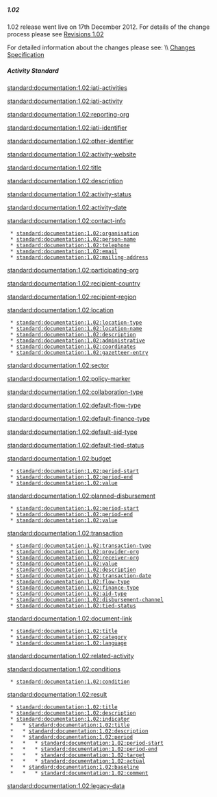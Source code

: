 ===== 1.02 =====
{{for revison 1.02}}

1.02 release went live on 17th December 2012. For details of the change process please see [[standard:revision:1.02|Revisions 1.02]]

For detailed information about the changes please see: \\
[[standard:revision:1.02:changes_specification|Changes Specification]]

===== Activity Standard =====
[[standard:documentation:1.02:iati-activities]]

[[standard:documentation:1.02:iati-activity]]

[[standard:documentation:1.02:reporting-org]]

[[standard:documentation:1.02:iati-identifier]]

[[standard:documentation:1.02:other-identifier]]

[[standard:documentation:1.02:activity-website]]

[[standard:documentation:1.02:title]]

[[standard:documentation:1.02:description]]

[[standard:documentation:1.02:activity-status]]

[[standard:documentation:1.02:activity-date]]

[[standard:documentation:1.02:contact-info]]

  * [[standard:documentation:1.02:organisation]]
  * [[standard:documentation:1.02:person-name]]
  * [[standard:documentation:1.02:telephone]]
  * [[standard:documentation:1.02:email]]
  * [[standard:documentation:1.02:mailing-address]]

[[standard:documentation:1.02:participating-org]]

[[standard:documentation:1.02:recipient-country]]

[[standard:documentation:1.02:recipient-region]]

[[standard:documentation:1.02:location]]

  * [[standard:documentation:1.02:location-type]]
  * [[standard:documentation:1.02:location-name]]
  * [[standard:documentation:1.02:description]]
  * [[standard:documentation:1.02:administrative]]
  * [[standard:documentation:1.02:coordinates]]
  * [[standard:documentation:1.02:gazetteer-entry]]

[[standard:documentation:1.02:sector]]

[[standard:documentation:1.02:policy-marker]]

[[standard:documentation:1.02:collaboration-type]]

[[standard:documentation:1.02:default-flow-type]]

[[standard:documentation:1.02:default-finance-type]]

[[standard:documentation:1.02:default-aid-type]]

[[standard:documentation:1.02:default-tied-status]]

[[standard:documentation:1.02:budget]]

  * [[standard:documentation:1.02:period-start]]
  * [[standard:documentation:1.02:period-end]]
  * [[standard:documentation:1.02:value]]

[[standard:documentation:1.02:planned-disbursement]]

  * [[standard:documentation:1.02:period-start]]
  * [[standard:documentation:1.02:period-end]]
  * [[standard:documentation:1.02:value]]

[[standard:documentation:1.02:transaction]]

  * [[standard:documentation:1.02:transaction-type]]
  * [[standard:documentation:1.02:provider-org]]
  * [[standard:documentation:1.02:receiver-org]]
  * [[standard:documentation:1.02:value]]
  * [[standard:documentation:1.02:description]]
  * [[standard:documentation:1.02:transaction-date]]
  * [[standard:documentation:1.02:flow-type]]
  * [[standard:documentation:1.02:finance-type]]
  * [[standard:documentation:1.02:aid-type]]
  * [[standard:documentation:1.02:disbursement-channel]]
  * [[standard:documentation:1.02:tied-status]]

[[standard:documentation:1.02:document-link]]

  * [[standard:documentation:1.02:title]]
  * [[standard:documentation:1.02:category]]
  * [[standard:documentation:1.02:language]]

[[standard:documentation:1.02:related-activity]]

[[standard:documentation:1.02:conditions]]
  * [[standard:documentation:1.02:condition]]

[[standard:documentation:1.02:result]]
  * [[standard:documentation:1.02:title]]
  * [[standard:documentation:1.02:description]]
  * [[standard:documentation:1.02:indicator]]
  *   * [[standard:documentation:1.02:title]]
  *   * [[standard:documentation:1.02:description]]
  *   * [[standard:documentation:1.02:period]]
  *   *   * [[standard:documentation:1.02:period-start]]
  *   *   * [[standard:documentation:1.02:period-end]]
  *   *   * [[standard:documentation:1.02:target]]
  *   *   * [[standard:documentation:1.02:actual]]
  *   * [[standard:documentation:1.02:baseline]]  
  *   *   * [[standard:documentation:1.02:comment]]  
[[standard:documentation:1.02:legacy-data]]